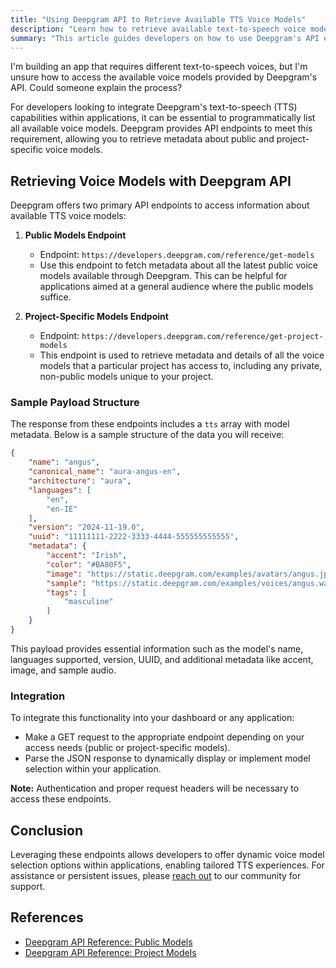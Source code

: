 ```yaml
---
title: "Using Deepgram API to Retrieve Available TTS Voice Models"
description: "Learn how to retrieve available text-to-speech voice models using Deepgram's API."
summary: "This article guides developers on how to use Deepgram's API endpoints to retrieve metadata about available public and project-specific text-to-speech (TTS) voice models, enabling them to integrate the appropriate voice within their applications."
---
```


<CommunityQuestion>I'm building an app that requires different text-to-speech voices, but I'm unsure how to access the available voice models provided by Deepgram's API. Could someone explain the process?</CommunityQuestion>

For developers looking to integrate Deepgram's text-to-speech (TTS) capabilities within applications, it can be essential to programmatically list all available voice models. Deepgram provides API endpoints to meet this requirement, allowing you to retrieve metadata about public and project-specific voice models.

## Retrieving Voice Models with Deepgram API

Deepgram offers two primary API endpoints to access information about available TTS voice models:

1. **Public Models Endpoint**
   - Endpoint: `https://developers.deepgram.com/reference/get-models`
   - Use this endpoint to fetch metadata about all the latest public voice models available through Deepgram. This can be helpful for applications aimed at a general audience where the public models suffice.

2. **Project-Specific Models Endpoint**
   - Endpoint: `https://developers.deepgram.com/reference/get-project-models`
   - This endpoint is used to retrieve metadata and details of all the voice models that a particular project has access to, including any private, non-public models unique to your project.

### Sample Payload Structure

The response from these endpoints includes a `tts` array with model metadata. Below is a sample structure of the data you will receive:

```json
{
    "name": "angus",
    "canonical_name": "aura-angus-en",
    "architecture": "aura",
    "languages": [
        "en",
        "en-IE"
    ],
    "version": "2024-11-19.0",
    "uuid": "11111111-2222-3333-4444-555555555555",
    "metadata": {
        "accent": "Irish",
        "color": "#BA80F5",
        "image": "https://static.deepgram.com/examples/avatars/angus.jpg",
        "sample": "https://static.deepgram.com/examples/voices/angus.wav",
        "tags": [
            "masculine"
        ]
    }
}
```

This payload provides essential information such as the model's name, languages supported, version, UUID, and additional metadata like accent, image, and sample audio.

### Integration

To integrate this functionality into your dashboard or any application:

- Make a GET request to the appropriate endpoint depending on your access needs (public or project-specific models).
- Parse the JSON response to dynamically display or implement model selection within your application.

**Note:** Authentication and proper request headers will be necessary to access these endpoints.

## Conclusion

Leveraging these endpoints allows developers to offer dynamic voice model selection options within applications, enabling tailored TTS experiences. For assistance or persistent issues, please [reach out](https://discord.gg/deepgram) to our community for support.

## References

- [Deepgram API Reference: Public Models](https://developers.deepgram.com/reference/get-models)
- [Deepgram API Reference: Project Models](https://developers.deepgram.com/reference/get-project-models)
